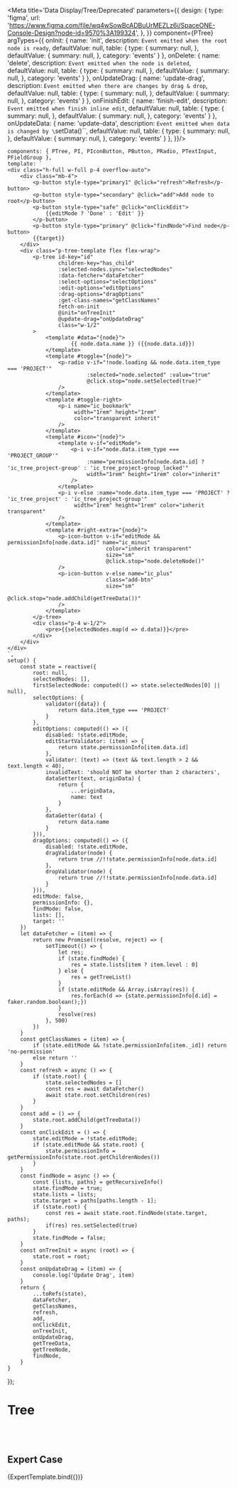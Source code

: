
<Meta title='Data Display/Tree/Deprecated' parameters={{
    design: {
        type: 'figma',
        url: 'https://www.figma.com/file/wq4wSowBcADBuUrMEZLz6i/SpaceONE-Console-Design?node-id=9570%3A199324',
    },
}}
component={PTree} argTypes={{
    onInit: {
        name: 'init',
        description: `Event emitted when the root node is ready`,
        defaultValue: null,
        table: {
            type: {
                summary: null,
            },
            defaultValue: {
                summary: null,
            },
            category: 'events'
        }
    },
    onDelete: {
        name: 'delete',
        description: `Event emitted when the node is deleted`,
        defaultValue: null,
        table: {
            type: {
                summary: null,
            },
            defaultValue: {
                summary: null,
            },
            category: 'events'
        }
    },
    onUpdateDrag: {
        name: 'update-drag',
        description: `Event emitted when there are changes by drag & drop`,
        defaultValue: null,
        table: {
            type: {
                summary: null,
            },
            defaultValue: {
                summary: null,
            },
            category: 'events'
        }
    },
    onFinishEdit: {
        name: 'finish-edit',
        description: `Event emitted when finish inline edit`,
        defaultValue: null,
        table: {
            type: {
                summary: null,
            },
            defaultValue: {
                summary: null,
            },
            category: 'events'
        }
    },
    onUpdateData: {
        name: 'update-data',
        description: `Event emitted when data is changed by \`setData()\``,
        defaultValue: null,
        table: {
            type: {
                summary: null,
            },
            defaultValue: {
                summary: null,
            },
            category: 'events'
        }
    },
}}/>



    components: { PTree, PI, PIconButton, PButton, PRadio, PTextInput, PFieldGroup },
    template: `
    <div class="h-full w-full p-4 overflow-auto">
        <div class="mb-4">
            <p-button style-type="primary1" @click="refresh">Refresh</p-button>
            <p-button style-type="secondary" @click="add">Add node to root</p-button>
            <p-button style-type="safe" @click="onClickEdit">
                {{editMode ? 'Done' : 'Edit' }}
            </p-button>
            <p-button style-type="primary" @click="findNode">Find node</p-button>
            {{target}}
        </div>
        <div class="p-tree-template flex flex-wrap">
            <p-tree id-key="id"
                    children-key="has_child"
                    :selected-nodes.sync="selectedNodes"
                    :data-fetcher="dataFetcher"
                    :select-options="selectOptions"
                    :edit-options="editOptions"
                    :drag-options="dragOptions"
                    :get-class-names="getClassNames"
                    fetch-on-init
                    @init="onTreeInit"
                    @update-drag="onUpdateDrag"
                    class="w-1/2"
            >
                <template #data="{node}">
                        {{ node.data.name }} ({{node.data.id}})
                </template>
                <template #toggle="{node}">
                    <p-radio v-if="!node.loading && node.data.item_type === 'PROJECT'"
                             :selected="node.selected" :value="true"
                             @click.stop="node.setSelected(true)"
                    />
                </template>
                <template #toggle-right>
                    <p-i name="ic_bookmark"
                         width="1rem" height="1rem"
                         color="transparent inherit"
                    />
                </template>
                <template #icon="{node}">
                    <template v-if="editMode">
                        <p-i v-if="node.data.item_type === 'PROJECT_GROUP'"
                             :name="permissionInfo[node.data.id] ? 'ic_tree_project-group' : 'ic_tree_project-group_locked'"
                             width="1rem" height="1rem" color="inherit"
                        />
                    </template>
                    <p-i v-else :name="node.data.item_type === 'PROJECT' ? 'ic_tree_project' : 'ic_tree_project-group'"
                         width="1rem" height="1rem" color="inherit transparent"
                    />
                </template>
                <template #right-extra="{node}">
                    <p-icon-button v-if="editMode && permissionInfo[node.data.id]" name="ic_minus"
                                   color="inherit transparent"
                                   size="sm"
                                   @click.stop="node.deleteNode()"
                    />
                    <p-icon-button v-else name="ic_plus"
                                   class="add-btn"
                                   size="sm"
                                   @click.stop="node.addChild(getTreeData())"
                    />
                </template>
            </p-tree>
            <div class="p-4 w-1/2">
                <pre>{{selectedNodes.map(d => d.data)}}</pre>
            </div>
        </div>
    </div>
    `,
    setup() {
        const state = reactive({
            root: null,
            selectedNodes: [],
            firstSelectedNode: computed(() => state.selectedNodes[0] || null),
            selectOptions: {
                validator({data}) {
                    return data.item_type === 'PROJECT'
                }
            },
            editOptions: computed(() => ({
                disabled: !state.editMode,
                editStartValidator: (item) => {
                    return state.permissionInfo[item.data.id]
                },
                validator: (text) => (text && text.length > 2 && text.length < 40),
                invalidText: 'should NOT be shorter than 2 characters',
                dataSetter(text, originData) {
                    return {
                        ...originData,
                        name: text
                    }
                },
                dataGetter(data) {
                    return data.name
                }
            })),
            dragOptions: computed(() => ({
                disabled: !state.editMode,
                dragValidator(node) {
                    return true //!!state.permissionInfo[node.data.id]
                },
                dropValidator(node) {
                    return true //!!state.permissionInfo[node.data.id]
                }
            })),
            editMode: false,
            permissionInfo: {},
            findMode: false,
            lists: [],
            target: ''
        })
        let dataFetcher = (item) => {
            return new Promise((resolve, reject) => {
                setTimeout(() => {
                    let res;
                    if (state.findMode) {
                        res = state.lists[item ? item.level : 0]
                    } else {
                        res = getTreeList()
                    }
                    if (state.editMode && Array.isArray(res)) {
                        res.forEach(d => {state.permissionInfo[d.id] = faker.random.boolean();})
                    }
                    resolve(res)
                }, 500)
            })
        }
        const getClassNames = (item) => {
            if (state.editMode && !state.permissionInfo[item._id]) return 'no-permission'
            else return ''
        }
        const refresh = async () => {
            if (state.root) {
                state.selectedNodes = []
                const res = await dataFetcher()
                await state.root.setChildren(res)
            }
        }
        const add = () => {
            state.root.addChild(getTreeData())
        }
        const onClickEdit = () => {
            state.editMode = !state.editMode;
            if (state.editMode && state.root) {
                state.permissionInfo = getPermissionInfo(state.root.getChildrenNodes())
            }
        }
        const findNode = async () => {
            const {lists, paths} = getRecursiveInfo()
            state.findMode = true;
            state.lists = lists;
            state.target = paths[paths.length - 1];
            if (state.root) {
                const res = await state.root.findNode(state.target, paths);
                if(res) res.setSelected(true)
            }
            state.findMode = false;
        }
        const onTreeInit = async (root) => {
            state.root = root;
        }
        const onUpdateDrag = (item) => {
            console.log('Update Drag', item)
        }
        return {
            ...toRefs(state),
            dataFetcher,
            getClassNames,
            refresh,
            add,
            onClickEdit,
            onTreeInit,
            onUpdateDrag,
            getTreeData,
            getTreeNode,
            findNode,
        }
    }
});


# Tree
<br/>
<br/>

## Expert Case
<Canvas>
    <Story name="Expert Case">
        {ExpertTemplate.bind({})}
    </Story>
</Canvas>


<ArgsTable story="Expert Case" />

